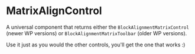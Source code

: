 
<Meta of={ComponentData} name='About' />

# MatrixAlignControl

A universal component that returns either the `BlockAlignmentMatrixControl` (newer WP versions) or `BlockAlignmentMatrixToolbar` (older WP versions).

Use it just as you would the other controls, you'll get the one that works :)
